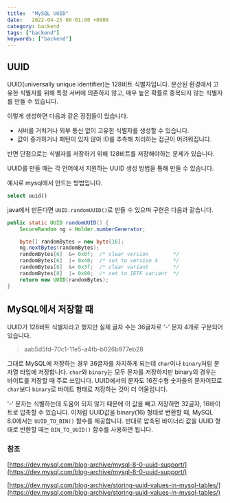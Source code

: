 ```yaml
---
title:  "MySQL UUID"
date:   2022-04-25 00:01:00 +0900
category: backend
tags: ["backend"]
keywords: ["backend"]
---
```


## UUID
UUID(universally unique identifier)는 128비트 식별자입니다.
분산된 환경에서 고유한 식별자를 위해 특정 서버에 의존하지 않고, 매우 높은 확률로 중복되지 않는 식별자를 만들 수 있습니다.

이렇게 생성하면 다음과 같은 장점들이 있습니다.
- 서버를 거치거나 외부 통신 없이 고유한 식별자를 생성할 수 있습니다.
- 값이 증가하거나 패턴이 있지 않아 ID를 추측해 처리하는 접근이 어려워집니다.

반면 단점으로는 식별자를 저장하기 위해 128비트를 저장해야하는 문제가 있습니다.

UUID를 만들 때는 각 언어에서 지원하는 UUID 생성 방법을 통해 만들 수 있습니다.

예시로 mysql에서 만드는 방법입니다.
```sql
select uuid()
```

java에서 만든다면 `UUID.randomUUID()`로 만들 수 있으며 구현은 다음과 같습니다.
```java
public static UUID randomUUID() {
    SecureRandom ng = Holder.numberGenerator;

    byte[] randomBytes = new byte[16];
    ng.nextBytes(randomBytes);
    randomBytes[6]  &= 0x0f;  /* clear version        */
    randomBytes[6]  |= 0x40;  /* set to version 4     */
    randomBytes[8]  &= 0x3f;  /* clear variant        */
    randomBytes[8]  |= 0x80;  /* set to IETF variant  */
    return new UUID(randomBytes);
}
```

## MySQL에서 저장할 때
UUID가 128비트 식별자라고 했지만 실제 글자 수는 36글자로 '-' 문자 4개로 구분되어 있습니다.
> aab5d5fd-70c1-11e5-a4fb-b026b977eb28

그대로 MySQL에 저장하는 경우 36글자를 차지하게 되는데 `char`이나 `binary`처럼 문자열 타입에 저장합니다.
`char`와 `binary`는 모두 문자를 저장하지만 binary의 경우는 바이트를 저장할 때 주로 쓰입니다.
UUID에서의 문자도 16진수형 숫자들의 문자이므로 `char`보다 `binary`로 바이트 형태로 저장하는 것이 더 어울립니다.

'-' 문자는 식별하는데 도움이 되지 않기 때문에 이 값을 빼고 저장하면 32글자, 16바이트로 압축할 수 있습니다.
이처럼 UUID값을 binary(16) 형태로 변환할 때, MySQL 8.0에서는 `UUID_TO_BIN()` 함수를 제공합니다.
반대로 압축된 바이너리 값을 UUID 형태로 반환할 때는 `BIN_TO_UUID()` 함수를 사용하면 됩니다.

### 참조
[https://dev.mysql.com/blog-archive/mysql-8-0-uuid-support/](https://dev.mysql.com/blog-archive/mysql-8-0-uuid-support/)

[https://dev.mysql.com/blog-archive/storing-uuid-values-in-mysql-tables/](https://dev.mysql.com/blog-archive/storing-uuid-values-in-mysql-tables/)